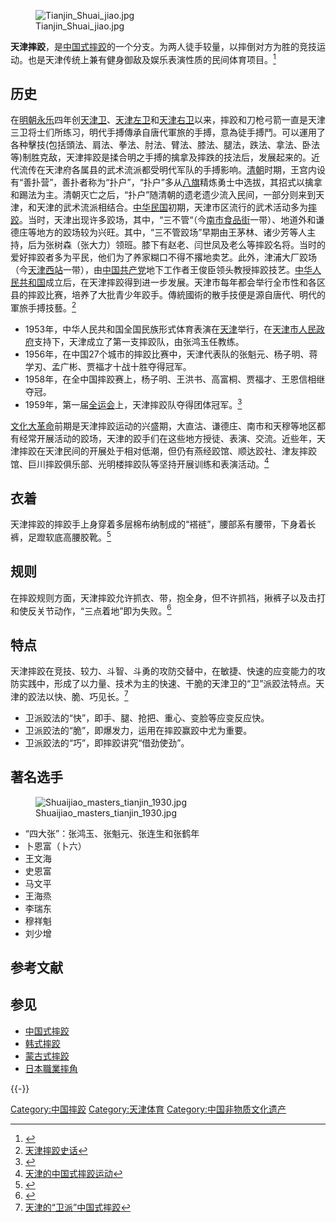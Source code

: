 [[File:Tianjin_Shuai_jiao.jpg|thumb]]

'''天津摔跤'''，是[[中国式摔跤|中国式摔跤]]的一个分支。为两人徒手较量，以摔倒对方为胜的竞技运动。也是天津传统上兼有健身御敌及娱乐表演性质的民间体育项目。<ref>{{Cite web |url=http://www.tjdfz.org.cn/tjtz/tyz/ctty/sj/ |title=天津摔跤 |access-date=2010-08-22 |archive-url=https://web.archive.org/web/20160315045528/http://www.tjdfz.org.cn/tjtz/tyz/ctty/sj/ |archive-date=2016-03-15 |dead-url=yes }}</ref>

== 历史 ==
在[[明朝|明朝]][[永乐|永乐]]四年创[[天津卫|天津卫]]、[[天津左卫|天津左卫]]和[[天津右卫|天津右卫]]以来，摔跤和刀枪弓箭一直是天津三卫将士们所练习，明代手搏傳承自唐代軍旅的手搏，意為徒手搏鬥。可以運用了各种擊技(包括頭法、肩法、拳法、肘法、臂法、膝法、腿法，跌法、拿法、卧法等)制胜克敌，天津摔跤是揉合明之手搏的擒拿及摔跌的技法后，发展起来的。近代流传在天津府各属县的武术流派都受明代军队的手搏影响。[[清朝|清朝]]时期，王宫内设有“善扑营”，善扑者称为“扑户”，“扑户”多从[[八旗|八旗]]精炼勇士中选拔，其招式以擒拿和踢法为主。清朝灭亡之后，“扑户”随清朝的遗老遗少流入民间，一部分则来到天津，和天津的武术流派相结合。[[中华民国|中华民国]]初期，天津市区流行的武术活动多为[[摔跤|摔跤]]。当时，天津出现许多跤场，其中，“三不管“（今[[南市食品街|南市食品街]]一带）、地道外和谦德庄等地方的跤场较为兴旺。其中，“三不管跤场”早期由王茅林、诸少芳等人主持，后为张树森（张大力）领班。膝下有赵老、闫世凤及老么等摔跤名将。当时的爱好摔跤者多为平民，他们为了养家糊口不得不撂地卖艺。此外，津浦大厂跤场（今[[天津西站|天津西站]]一带），由[[中国共产党|中国共产党]]地下工作者王俊臣领头教授摔跤技艺。[[中华人民共和国|中华人民共和国]]成立后，在天津摔跤得到进一步发展。天津市每年都会举行全市性和各区县的摔跤比赛，培养了大批青少年跤手。傳統國術的散手技便是源自唐代、明代的軍旅手搏技藝。<ref>[http://www.tjdag.gov.cn/jgrw/jgrw_index_xiangxi.asp?n_id=5361 天津摔跤史话]{{dead link|date=2017年12月 |bot=InternetArchiveBot |fix-attempted=yes }}</ref>
* 1953年，中华人民共和国全国民族形式体育表演在[[天津|天津]]举行，在[[天津市人民政府|天津市人民政府]]支持下，天津成立了第一支摔跤队，由张鸿玉任教练。
* 1956年，在中国27个城市的摔跤比赛中，天津代表队的张魁元、杨子明、蒋学刃、孟广彬、贾福才十战十胜夺得冠军。
* 1958年，在全中国摔跤赛上，杨子明、王洪书、高富桐、贾福才、王恩信相继夺冠。
* 1959年，第一届[[全运会|全运会]]上，天津摔跤队夺得团体冠军。<ref>{{Cite web |url=http://www.jwb.com.cn/lnsb/html/2008-08/27/content_181589.htm |title=中国式摔跤与天津跤 |access-date=2010-08-21 |archive-date=2011-02-16 |archive-url=https://web.archive.org/web/20110216145740/http://www.jwb.com.cn/lnsb/html/2008-08/27/content_181589.htm |dead-url=yes }}</ref>

[[文化大革命|文化大革命]]前期是天津摔跤运动的兴盛期，大直沽、谦德庄、南市和天穆等地区都有经常开展活动的跤场，天津的跤手们在这些地方授徒、表演、交流。近些年，天津摔跤在天津民间的开展处于相对低潮，但仍有燕经跤馆、顺达跤社、津友摔跤馆、巨川摔跤俱乐部、光明楼摔跤队等坚持开展训练和表演活动。<ref>[http://www.21bowu.com/news/ReadNews.asp?NewsID=9926&BigClassName=%D7%A8%CC%E2%B1%A8%B5%C0 天津的中国式摔跤运动]{{dead link|date=2017年12月 |bot=InternetArchiveBot |fix-attempted=yes }}</ref>

== 衣着 ==
天津摔跤的摔跤手上身穿着多层棉布纳制成的“褡裢”，腰部系有腰带，下身着长裤，足蹬软底高腰胶靴。<ref>{{Cite web |url=http://www.tjdfz.org.cn/tjtz/tyz/ctty/sj/ |title=天津摔跤服饰 |access-date=2010-08-22 |archive-url=https://web.archive.org/web/20160315045528/http://www.tjdfz.org.cn/tjtz/tyz/ctty/sj/ |archive-date=2016-03-15 |dead-url=yes }}</ref>

== 规则 ==
在摔跤规则方面，天津摔跤允许抓衣、带，抱全身，但不许抓裆，揪裤子以及击打和使反关节动作，“三点着地”即为失败。<ref>{{Cite web |url=http://www.tjdfz.org.cn/tjtz/tyz/ctty/sj/ |title=天津摔跤规则 |access-date=2010-08-22 |archive-url=https://web.archive.org/web/20160315045528/http://www.tjdfz.org.cn/tjtz/tyz/ctty/sj/ |archive-date=2016-03-15 |dead-url=yes }}</ref>

== 特点 ==
天津摔跤在竞技、较力、斗智、斗勇的攻防交替中，在敏捷、快速的应变能力的攻防实践中，形成了以力量、技术为主的快速、干脆的天津卫的“卫”派跤法特点。天津的跤法以快、脆、巧见长。<ref>[http://www.zggcysw.com/articleread.asp?u=105w307w3422t0 天津的“卫派”中国式摔跤]{{dead link|date=2017年12月 |bot=InternetArchiveBot |fix-attempted=yes }}</ref>
* 卫派跤法的“快”，即手、腿、抢把、重心、变脸等应变反应快。
* 卫派跤法的“脆”，即爆发力，运用在摔跤赢跤中尤为重要。
* 卫派跤法的“巧”，即摔跤讲究“借劲使劲”。

== 著名选手 ==
[[File:Shuaijiao_masters_tianjin_1930.jpg|thumb]]

*“四大张”：张鸿玉、张魁元、张连生和张鹤年
*卜恩富（卜六）
*王文海
*史恩富
*马文平
*王海烝
*李瑞东
*穆祥魁
*刘少增

== 参考文献 ==
{{Reflist|2}}

== 参见 ==
{{Portal box|体育|天津}}
* [[中国式摔跤|中国式摔跤]]
* [[韩式摔跤|韩式摔跤]]
* [[蒙古式摔跤|蒙古式摔跤]]
* [[日本職業摔角|日本職業摔角]]

{{-}}
{{老天津卫}}

[[Category:中国摔跤|Category:中国摔跤]]
[[Category:天津体育|Category:天津体育]]
[[Category:中国非物质文化遗产|Category:中国非物质文化遗产]]